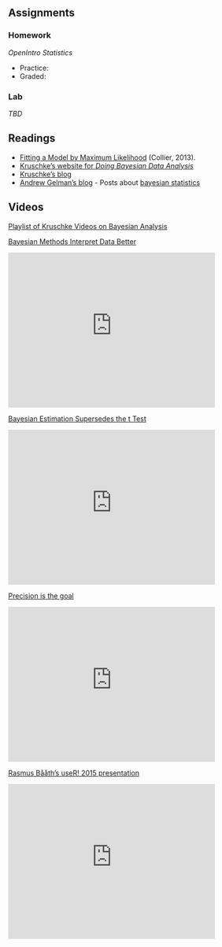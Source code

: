 ## Assignments

### Homework

*OpenIntro Statistics*

* Practice:
* Graded:

### Lab

*TBD*

## Readings

* [Fitting a Model by Maximum Likelihood](http://www.exegetic.biz/blog/2013/08/fitting-a-model-by-maximum-likelihood/) (Collier, 2013).
* [Kruschke's website for *Doing Bayesian Data Analysis*](https://sites.google.com/site/doingbayesiandataanalysis/)
* [Kruschke's blog](http://doingbayesiandataanalysis.blogspot.com/)
* [Andrew Gelman's blog](http://andrewgelman.com/) - Posts about [bayesian statistics](http://andrewgelman.com/category/bayesian-statistics/)

## Videos

[Playlist of Kruschke Videos on Bayesian Analysis](https://www.youtube.com/playlist?list=PL_mlm7M63Y7j641Y7QJG3TfSxeZMGOsQ4)

[Bayesian Methods Interpret Data Better](https://www.youtube.com/watch?v=YyohWpjl6KU)

<iframe width="420" height="315" src="https://www.youtube.com/embed/YyohWpjl6KU" frameborder="0" allowfullscreen></iframe>

[Bayesian Estimation Supersedes the t Test](https://www.youtube.com/watch?v=fhw1j1Ru2i0)

<iframe width="420" height="315" src="https://www.youtube.com/embed/fhw1j1Ru2i0" frameborder="0" allowfullscreen></iframe>

[Precision is the goal](https://www.youtube.com/watch?v=lh5btlAvrLs)

<iframe width="420" height="315" src="https://www.youtube.com/embed/lh5btlAvrLs" frameborder="0" allowfullscreen></iframe>

[Rasmus Bååth’s useR! 2015 presentation](http://www.sumsar.net/blog/2015/07/tiny-data-and-the-socks-of-karl-broman-the-movie/)

<iframe width="420" height="315" src="https://www.youtube.com/embed/nKCT-Cdk0xY" frameborder="0" allowfullscreen></iframe>


